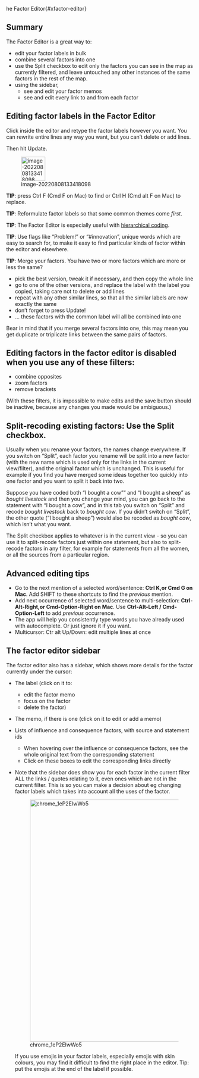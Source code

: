 he Factor Editor{#xfactor-editor}

## Summary

The Factor Editor is a great way to:

- edit your factor labels in bulk
- combine several factors into one
- use the Split checkbox to edit only the factors you can see in the map as currently filtered, and leave untouched any other instances of the same factors in the rest of the map. 
- using the sidebar, 
  - see and edit your factor memos 
  - see and edit every link to and from each factor



## Editing factor labels in the Factor Editor

Click inside the editor and retype the factor labels however you want. You can rewrite entire lines any way you want, but you can't delete or add lines.

Then hit Update.

![image-20220808133418098](_assets/image-20220808133418098.png){width=65}

**TIP**: press Ctrl F (Cmd F on Mac) to find or Ctrl H (Cmd alt F on Mac) to replace.

**TIP**: Reformulate factor labels so that some common themes come *first*.

**TIP**: The Factor Editor is especially useful with [hierarchical coding]({#xhierarchical-coding}).

**TIP**: Use flags like “Problem!” or “#innovation”, unique words which are easy to search for, to make it easy to find particular kinds of factor within the editor and elsewhere.

**TIP**: Merge your factors. You have two or more factors which are more or less the same?

- pick the best version, tweak it if necessary, and then copy the whole line
- go to one of the other versions, and replace the label with the label you copied, taking care not to delete or add lines
- repeat with any other similar lines, so that all the similar labels are now exactly the same
- don't forget to press Update!
- … these factors with the common label will all be combined into one

Bear in mind that if you merge several factors into one, this may mean you get duplicate or triplicate links between the same pairs of factors.

## Editing factors in the factor editor is disabled when you use any of these filters:



- combine opposites 
- zoom factors
- remove brackets

(With these filters, it is  impossible to make edits and the save button should be inactive, because any changes you made would be ambiguous.)

## Split-recoding existing factors: Use the **Split** checkbox.{#split-recoding}


Usually when you rename your factors, the names change everywhere. If you switch on “Split”, each factor you rename will be split into a new factor (with the new name which is used only for the links in the current view/filter), and the original factor which is unchanged. This is useful for example if you find you have merged some ideas together too quickly into one factor and you want to split it back into two.

Suppose you have coded both “I bought a cow”“ and "I bought a sheep” as *bought livestock* and then you change your mind, you can go back to the statement with “I bought a cow”, and in this tab you switch on “Split” and recode *bought livestock* back to *bought cow*. If you didn't switch on “Split”, the other quote (“I bought a sheep”) would also be recoded as *bought cow*, which isn't what you want.

The Split checkbox applies to whatever is in the current view - so you can use it to split-recode factors just within one statement, but also to split-recode factors in any filter, for example for statements from all the women, or all the sources from a particular region.

## Advanced editing tips

- Go to the next mention of a selected word/sentence: **Ctrl K,or Cmd G on Mac**. Add SHIFT to these shortcuts to find the *previous* mention.
- Add next occurrence of selected word/sentence to multi-selection: **Ctrl-Alt-Right,or Cmd-Option-Right on Mac**. Use **Ctrl-Alt-Left / Cmd-Option-Left** to add *previous* occurrence.
- The app will help you consistently type words you have already used with autocomplete. Or just ignore it if you want.
- Multicursor: Ctr alt Up/Down: edit multiple lines at once



## The factor editor sidebar{#xfactor-editor-sidebar}

The factor editor also has a sidebar, which shows more details for the factor currently under the cursor:

- The label (click on it to:
  - edit the factor memo 
  - focus on the factor
  - delete the factor)

- The memo, if there is one (click on it to edit or add a memo)

- Lists of influence and consequence factors, with source and statement ids
  - When hovering over the influence or consequence factors, see the whole original text from the corresponding statement
  - Click on these boxes to edit the corresponding links directly
  
- Note that the sidebar does show you for each factor in the current filter ALL the links / quotes relating to it, even ones which are not in the current filter. This is so you can make a decision about eg changing factor labels which takes into account all the uses of the factor.

   ![chrome_1eP2EIwWo5](_assets/chrome_1eP2EIwWo5.gif){width=650}

  If you use emojis in your factor labels, especially emojis with skin colours, you may find it difficult to find the right place in the editor. Tip: put the emojis at the end of the label if possible.
